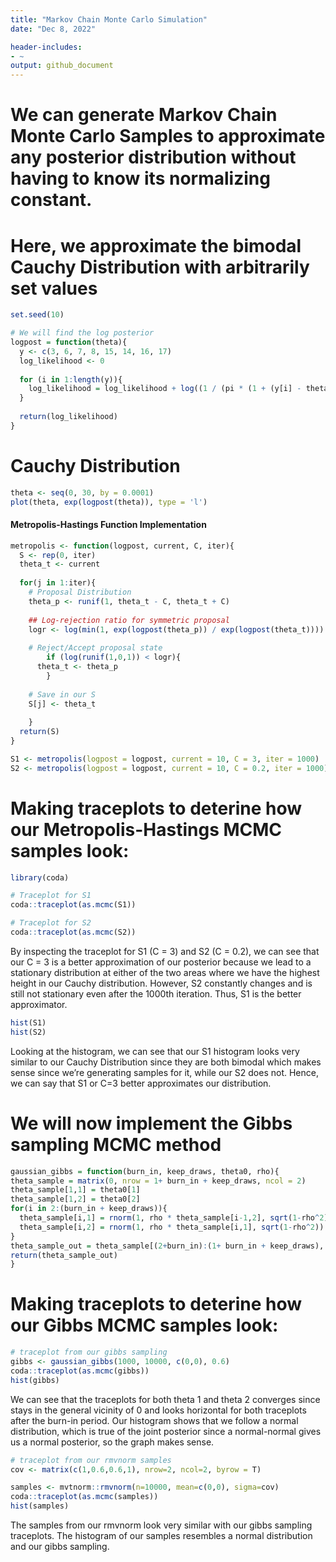 ```yaml
---
title: "Markov Chain Monte Carlo Simulation"
date: "Dec 8, 2022"

header-includes:
- ~
output: github_document
---
```


# We can generate Markov Chain Monte Carlo Samples to approximate any posterior distribution without having to know its normalizing constant.

# Here, we approximate the bimodal Cauchy Distribution with arbitrarily set values

```r
set.seed(10)

# We will find the log posterior
logpost = function(theta){
  y <- c(3, 6, 7, 8, 15, 14, 16, 17)
  log_likelihood <- 0
  
  for (i in 1:length(y)){
    log_likelihood = log_likelihood + log((1 / (pi * (1 + (y[i] - theta)^2))))
  }
  
  return(log_likelihood)
}
```

# Cauchy Distribution

```r
theta <- seq(0, 30, by = 0.0001)
plot(theta, exp(logpost(theta)), type = 'l')
```

#### Metropolis-Hastings Function Implementation

```r
metropolis <- function(logpost, current, C, iter){
  S <- rep(0, iter)
  theta_t <- current
  
  for(j in 1:iter){
    # Proposal Distribution
    theta_p <- runif(1, theta_t - C, theta_t + C)
    
    ## Log-rejection ratio for symmetric proposal
    logr <- log(min(1, exp(logpost(theta_p)) / exp(logpost(theta_t))))
    
    # Reject/Accept proposal state
        if (log(runif(1,0,1)) < logr){
      theta_t <- theta_p
        }
    
    # Save in our S
    S[j] <- theta_t
    
    }
  return(S)
}


```

```r

S1 <- metropolis(logpost = logpost, current = 10, C = 3, iter = 1000)
S2 <- metropolis(logpost = logpost, current = 10, C = 0.2, iter = 1000)
```

# Making traceplots to deterine how our Metropolis-Hastings MCMC samples look:

```r
library(coda)

# Traceplot for S1
coda::traceplot(as.mcmc(S1))

# Traceplot for S2
coda::traceplot(as.mcmc(S2))
```

By inspecting the traceplot for S1 (C = 3) and S2 (C = 0.2), we can see that our C = 3 is a better approximation of our posterior because we lead to a stationary distribution at either of the two areas where we have the highest height in our Cauchy distribution. However, S2 constantly changes and is still not stationary even after the 1000th iteration. Thus, S1 is the better approximator.

```r
hist(S1)
hist(S2)
```

Looking at the histogram, we can see that our S1 histogram looks very similar to our Cauchy Distribution since they are both bimodal which makes sense since we're generating samples for it, while our S2 does not. Hence, we can say that S1 or C=3 better approximates our distribution.

# We will now implement the Gibbs sampling MCMC method

```r
gaussian_gibbs = function(burn_in, keep_draws, theta0, rho){
theta_sample = matrix(0, nrow = 1+ burn_in + keep_draws, ncol = 2)
theta_sample[1,1] = theta0[1]
theta_sample[1,2] = theta0[2]
for(i in 2:(burn_in + keep_draws)){
  theta_sample[i,1] = rnorm(1, rho * theta_sample[i-1,2], sqrt(1-rho^2))
  theta_sample[i,2] = rnorm(1, rho * theta_sample[i,1], sqrt(1-rho^2))
}
theta_sample_out = theta_sample[(2+burn_in):(1+ burn_in + keep_draws), ]
return(theta_sample_out)
}
```

# Making traceplots to deterine how our Gibbs MCMC samples look:

```r
# traceplot from our gibbs sampling
gibbs <- gaussian_gibbs(1000, 10000, c(0,0), 0.6)
coda::traceplot(as.mcmc(gibbs))
hist(gibbs)
```

We can see that the traceplots for both theta 1 and theta 2 converges since stays in the general vicinity of 0 and looks horizontal for both traceplots after the burn-in period. Our histogram shows that we follow a normal distribution, which is true of the joint posterior since a normal-normal gives us a normal posterior, so the graph makes sense.

```r
# traceplot from our rmvnorm samples
cov <- matrix(c(1,0.6,0.6,1), nrow=2, ncol=2, byrow = T)

samples <- mvtnorm::rmvnorm(n=10000, mean=c(0,0), sigma=cov)
coda::traceplot(as.mcmc(samples))
hist(samples)
```

The samples from our rmvnorm look very similar with our gibbs sampling traceplots. The histogram of our samples resembles a normal distribution and our gibbs sampling.